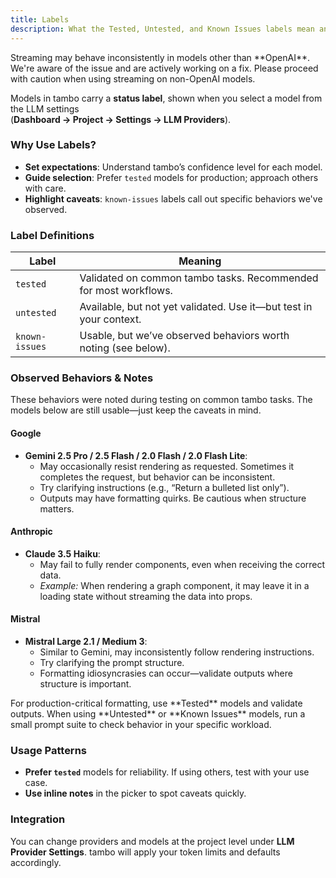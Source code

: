 ```yaml
---
title: Labels
description: What the Tested, Untested, and Known Issues labels mean and observed behaviors for certain models.
---
```


<Callout type="warning" title="Potential Streaming Issues">
  Streaming may behave inconsistently in models other than **OpenAI**. We're
  aware of the issue and are actively working on a fix. Please proceed with
  caution when using streaming on non-OpenAI models.
</Callout>

Models in tambo carry a **status label**, shown when you select a model from the LLM settings  
(**Dashboard → Project → Settings → LLM Providers**).

### Why Use Labels?

- **Set expectations**: Understand tambo’s confidence level for each model.
- **Guide selection**: Prefer `tested` models for production; approach others with care.
- **Highlight caveats**: `known-issues` labels call out specific behaviors we've observed.

### Label Definitions

| Label          | Meaning                                                            |
| -------------- | ------------------------------------------------------------------ |
| `tested`       | Validated on common tambo tasks. Recommended for most workflows.   |
| `untested`     | Available, but not yet validated. Use it—but test in your context. |
| `known-issues` | Usable, but we’ve observed behaviors worth noting (see below).     |

### Observed Behaviors & Notes

These behaviors were noted during testing on common tambo tasks. The models below are still usable—just keep the caveats in mind.

#### Google

- **Gemini 2.5 Pro / 2.5 Flash / 2.0 Flash / 2.0 Flash Lite**:
  - May occasionally resist rendering as requested. Sometimes it completes the request, but behavior can be inconsistent.
  - Try clarifying instructions (e.g., “Return a bulleted list only”).
  - Outputs may have formatting quirks. Be cautious when structure matters.

#### Anthropic

- **Claude 3.5 Haiku**:
  - May fail to fully render components, even when receiving the correct data.
  - _Example:_ When rendering a graph component, it may leave it in a loading state without streaming the data into props.

#### Mistral

- **Mistral Large 2.1 / Medium 3**:
  - Similar to Gemini, may inconsistently follow rendering instructions.
  - Try clarifying the prompt structure.
  - Formatting idiosyncrasies can occur—validate outputs where structure is important.

<Callout type="info" title="Production Guidance">
  For production-critical formatting, use **Tested** models and validate
  outputs. When using **Untested** or **Known Issues** models, run a small
  prompt suite to check behavior in your specific workload.
</Callout>

### Usage Patterns

- **Prefer `tested`** models for reliability. If using others, test with your use case.
- **Use inline notes** in the picker to spot caveats quickly.

### Integration

You can change providers and models at the project level under **LLM Provider Settings**. tambo will apply your token limits and defaults accordingly.
